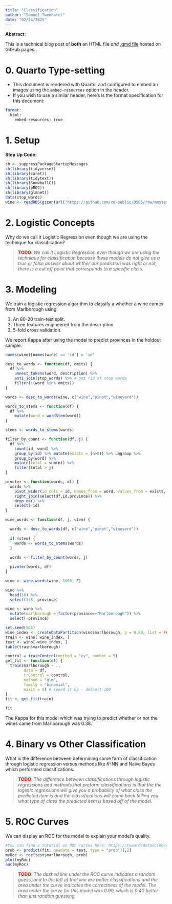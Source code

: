```yaml
---
title: "Classification"
author: "Samuel Twenhafel"
date: "02/24/2025"
---
```


**Abstract:**

This is a technical blog post of **both** an HTML file *and* [.qmd file](https://raw.githubusercontent.com/cd-public/D505/refs/heads/master/hws/src/classify.qmd) hosted on GitHub pages.

# 0. Quarto Type-setting

-   This document is rendered with Quarto, and configured to embed an images using the `embed-resources` option in the header.
-   If you wish to use a similar header, here's is the format specification for this document:

``` email
format: 
  html:
    embed-resources: true
```

# 1. Setup

**Step Up Code:**

```r
sh <- suppressPackageStartupMessages
sh(library(tidyverse))
sh(library(caret))
sh(library(tidytext))
sh(library(SnowballC)) 
sh(library(pROC))      
sh(library(glmnet))
data(stop_words)
wine <- readRDS(gzcon(url("https://github.com/cd-public/D505/raw/master/dat/pinot.rds")))
```

# 2. Logistic Concepts

Why do we call it Logistic Regression even though we are using the technique for classification?

> [**TODO**]{style="color:red;font-weight:bold"}: *We call it Logistic Regression even though we are using the technique for classification because these models do not give us a true or false answer about whther our prediction was right or not, there is a cut off point that corresponds to a specific class.*

# 3. Modeling

We train a logistic regression algorithm to classify a whether a wine comes from Marlborough using:

1.  An 80-20 train-test split.
2.  Three features engineered from the description
3.  5-fold cross validation.

We report Kappa after using the model to predict provinces in the holdout sample.

```r
names(wine)[names(wine) == 'id'] = 'id'

desc_to_words <- function(df, omits) { 
  df %>%
    unnest_tokens(word, description) %>%
    anti_join(stop_words) %>% # get rid of stop words
    filter(!(word %in% omits))
}

words <- desc_to_words(wine, c("wine","pinot","vineyard"))

words_to_stems <- function(df) { 
  df %>%
    mutate(word = wordStem(word))
}

stems <- words_to_stems(words)

filter_by_count <- function(df, j) { 
  df %>%
    count(id, word) %>% 
    group_by(id) %>% mutate(exists = (n>0)) %>% ungroup %>% 
    group_by(word) %>% 
    mutate(total = sum(n)) %>% 
    filter(total > j)
}

pivoter <- function(words, df) {
  words %>%
    pivot_wider(id_cols = id, names_from = word, values_from = exists, values_fill = list(exists=0)) %>% 
    right_join(select(df,id,province)) %>% 
    drop_na() %>% 
    select(-id)
}

wine_words <- function(df, j, stem) { 

  words <- desc_to_words(df, c("wine","pinot","vineyard"))
  
  if (stem) {
    words <- words_to_stems(words)
  }
  
  words <- filter_by_count(words, j)

  pivoter(words, df)
}

wino <- wine_words(wine, 1000, F)

wino %>% 
  head(10) %>% 
  select(1:5, province)

wino <- wino %>% 
  mutate(marlborough = factor(province=="Marlborough")) %>%
  select(-province)

set.seed(505)
wine_index <- createDataPartition(wino$marlborough, p = 0.80, list = FALSE)
train <- wino[ wine_index, ]
test <- wino[-wine_index, ]
table(train$marlborough)

control = trainControl(method = "cv", number = 5)
get_fit <- function(df) {
  train(marlborough ~ .,
        data = df, 
        trControl = control,
        method = "glm",
        family = "binomial",
        maxit = 5) # speed it up - default 100
}
fit <- get_fit(train)

fit
```

The Kappa for this model which was trying to predict whether or not the wines came from Marlborough was 0.38.

# 4. Binary vs Other Classification

What is the difference between determining some form of classification through logistic regression versus methods like $K$-NN and Naive Bayes which performed classifications.

> [**TODO**]{style="color:red;font-weight:bold"}: *The difference between classifications through logistic regressions and methods that preform classifications is that the the logistic regressions will give you a probability of what class the predicted item is and the classifications will come back telling you what type of class the predicted item is based off of the model.*

# 5. ROC Curves

We can display an ROC for the model to explain your model's quality.

```r
#You can find a tutorial on ROC curves here: https://towardsdatascience.com/understanding-the-roc-curve-and-auc-dd4f9a192ecb/
prob <- predict(fit, newdata = test, type = "prob")[,2]
myRoc <- roc(test$marlborough, prob)
plot(myRoc)
auc(myRoc)
```

> [TODO]{style="color:red;font-weight:bold"}: *The dashed line under the ROC curve indicates a random guess, and to the left of that line are better classifications and the area under the curve indicates the correctness of the model. The area under the curve for this model was 0.90, which is 0.40 better than just random guessing.*
